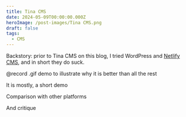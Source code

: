 ```yaml
---
title: Tina CMS
date: 2024-05-09T00:00:00.000Z
heroImage: /post-images/Tina CMS.png
draft: false
tags:
  - CMS
---
```


Backstory: prior to Tina CMS on this blog, I tried WordPress and [Netlify CMS](https://alex-code.com/post/2023-06-06-why-you-should-not-use-netlify-cms), and in short they do suck.

@record .gif demo to illustrate why it is better than all the rest

It is mostly, a short demo

Comparison with other platforms

And critique
